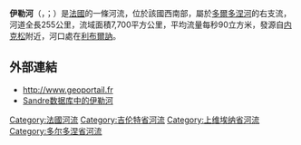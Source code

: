 {{noteTA
|G1=法国地名
|G2=单位
}}
{{About|[[法国|法国]]名为Isle河流|其他名为“伊勒河”的河流|伊勒河 (消歧义)}}
{{Infobox river
  | name              = 伊勒河
  | native_name       = Isle<br>Eila
  | image             = Perigueux Cathedrale Saint Front.jpg
  | image_caption     = 流经[[佩里格|佩里格]]的伊勒河
  | source1_location  = [[米勒瓦什高原|米勒瓦什高原]] 
  | mouth_location    = [[多爾多涅河|多爾多涅河]]
  | mouth_coordinates = {{coord|44|54|56|N|0|14|57|W|name=Dordogne-Isle|display=inline,title}}
  | progression       = {{RDordogne}}
  | subdivision_type1 = [[世界政區索引|国家]]
  | subdivision_name1 = {{FR}}
  | length            = {{convert|255|km|mi|abbr=on}}
  | source1_elevation = 
  | discharge1_avg    = {{convert|90|m3/s|cuft/s|abbr=on}}
  | basin_size        = {{convert|7700|km2|mi2|abbr=on}}
}}
'''伊勒河'''（{{lang-fr|Isle}}，{{IPA-fr|il|-|Fr-Paris--Isle.ogg}}；{{lang-oc|Eila}}）是[[法國|法國]]的一條河流，位於該國西南部，屬於[[多爾多涅河|多爾多涅河]]的右支流，河道全長255公里，流域面積7,700平方公里，平均流量每秒90立方米，發源自[[内克松|内克松]]附近，河口處在[[利布爾訥|利布爾訥]]。

==外部連結==
*http://www.geoportail.fr{{Wayback|url=http://www.geoportail.fr/ |date=20101215171356 }}
*[http://sandre.eaufrance.fr/app/chainage/courdo/htm/P---0150.php?cg=P---0150 Sandre数据库中的伊勒河]{{Wayback|url=http://sandre.eaufrance.fr/app/chainage/courdo/htm/P---0150.php?cg=P---0150 |date=20071015174316 }}

{{France-geo-stub}}
[[Category:法國河流|Category:法國河流]]
[[Category:吉伦特省河流|Category:吉伦特省河流]]
[[Category:上维埃纳省河流|Category:上维埃纳省河流]]
[[Category:多尔多涅省河流|Category:多尔多涅省河流]]